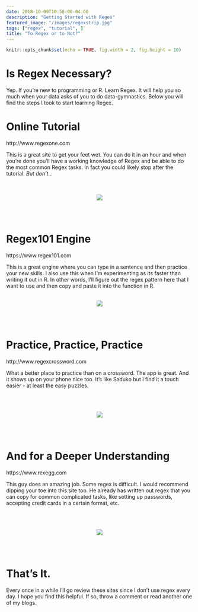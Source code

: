 ```yaml
---
date: 2018-10-09T10:58:08-04:00
description: "Getting Started with Regex"
featured_image: "/images/regexstrip.jpg"
tags: ["regex", "tutorial", ]
title: "To Regex or to Not?"
---
```


```r
knitr::opts_chunk$set(echo = TRUE, fig.width = 2, fig.height = 10)
```
# Is Regex Necessary?

Yep.  If you're new to programming or R.  Learn Regex.  It will help you so much when your data asks of you to do data-gymnastics. Below you will find the steps I took to start learning Regex.

# Online Tutorial

http://www.regexone.com 

This is a great site to get your feet wet.  You can do it in an hour and when you're done you'll have a working knowledge of Regex and be able to do the most common Regex tasks.  In fact you could likely stop after the tutorial.  *But don't...*   
<br>
<br>
<center>
![](/images/regexone.jpg)

</center>


<br>
<br>

# Regex101 Engine 

https://www.regex101.com

This is a great engine where you can type in a sentence and then practice your new skills.  I also use this when I'm experimenting as its faster than writing it out in R.  In other words, I'll figure out the regex pattern here that I want to use and then copy and paste it into the function in R.
<br>
<br>

<center>
![](/images/regex101.jpg)
</center>
<br>
<br>

# Practice, Practice, Practice

http://www.regexcrossword.com

What a better place to practice than on a crossword.  The app is great. And it shows up on your phone nice too. It's like Saduko but I find it a touch easier - at least the easy puzzles.  

<br>
<br>

<center>
![](/images/crossword.jpg)
</center>
<br>
<br>

# And for a Deeper Understanding

https://www.rexegg.com

This guy does an amazing job.  Some regex is difficult.  I would recommend dipping your toe into this site too. He already has written out regex that you can copy for common complicated tasks, like setting up passwords, accepting credit cards in a certain format, etc. 

<br>
<br>

<center>
![](/images/rexegg.jpg)
</center>
<br>
<br>

# That's It.

Every once in a while I'll go review these sites since I don't use regex every day.  I hope you find this helpful.  If so, throw a comment or read another one of my blogs.


